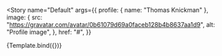 

<Meta title="@tek/ui/avatar" component={Avatar} />


<Story
  name="Default"
  args={{
    profile: { name: "Thomas Knickman" },
    image: {
      src: "https://gravatar.com/avatar/0b61079d69a0faceb128b4b8637aa1d9",
      alt: "Profile image",
    },
    href: "#",
  }}
>
  {Template.bind({})}
</Story>
